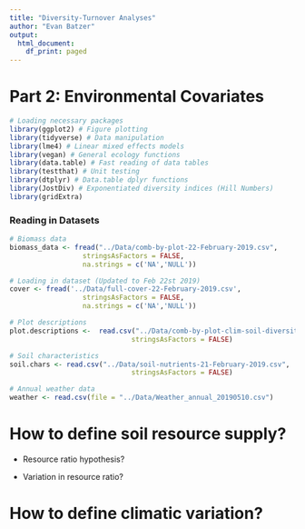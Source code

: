 ```yaml
---
title: "Diversity-Turnover Analyses"
author: "Evan Batzer"
output:
  html_document:
    df_print: paged
---
```


# Part 2: Environmental Covariates


```r
# Loading necessary packages
library(ggplot2) # Figure plotting
library(tidyverse) # Data manipulation
library(lme4) # Linear mixed effects models
library(vegan) # General ecology functions
library(data.table) # Fast reading of data tables
library(testthat) # Unit testing
library(dtplyr) # Data.table dplyr functions
library(JostDiv) # Exponentiated diversity indices (Hill Numbers)
library(gridExtra)
```
    
### Reading in Datasets

```r
# Biomass data
biomass_data <- fread("../Data/comb-by-plot-22-February-2019.csv",
                  stringsAsFactors = FALSE,
                  na.strings = c('NA','NULL'))

# Loading in dataset (Updated to Feb 22st 2019)
cover <- fread('../Data/full-cover-22-February-2019.csv',
                  stringsAsFactors = FALSE,
                  na.strings = c('NA','NULL'))

# Plot descriptions
plot.descriptions <-  read.csv("../Data/comb-by-plot-clim-soil-diversity-22-Feb-2019.csv",
                              stringsAsFactors = FALSE)

# Soil characteristics
soil.chars <- read.csv("../Data/soil-nutrients-21-February-2019.csv",
                              stringsAsFactors = FALSE)

# Annual weather data
weather <- read.csv(file = "../Data/Weather_annual_20190510.csv")
```

# How to define soil resource supply?

* Resource ratio hypothesis?

* Variation in resource ratio?



# How to define climatic variation?
